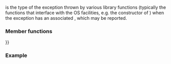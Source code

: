 {{cpp/title|system_error}}
{{cpp/error/system_error/navbar}}
{{ddcl|header=system_error|since=c++11|
class system_error;
}}

{{tt|std::system_error}} is the type of the exception thrown by various library functions (typically the functions that interface with the OS facilities, e.g. the constructor of {{lc|std::thread}}) when the exception has an associated {{lc|std::error_code}}, which may be reported.

{{inheritance diagram/std-system_error}}

===Member functions===
{{dsc begin}}
{{dsc inc|cpp/error/system_error/dsc constructor}}
{{dsc inc|cpp/error/system_error/dsc operator{{=}}}}
{{dsc inc|cpp/error/system_error/dsc code}}
{{dsc inc|cpp/error/system_error/dsc what}}
{{dsc end}}

{{cpp/error/exception/inherit}}

===Example===
{{example
|code=
#include &lt;iostream&gt;
#include &lt;system_error&gt;
#include &lt;thread&gt;

int main()
{
    try
    {
        std::thread().detach(); // attempt to detach a non-thread
    }
    catch(const std::system_error&amp; e)
    {
        std::cout &lt;&lt; "Caught system_error with code "
                     "[" &lt;&lt; e.code() &lt;&lt; "] meaning "
                     "[" &lt;&lt; e.what() &lt;&lt; "]\n";
    }
}
|p=true
|output=
Caught system_error with code [generic:22] meaning [Invalid argument]
}}

{{langlinks|de|es|fr|it|ja|pt|ru|zh}}